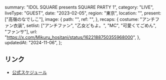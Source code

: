   summary: "IDOL SQUARE presents SQUARE PARTY 1",
  category: "LIVE",
  liveType: "GUEST",
  date: "2023-02-05",
  region: "東京",
  location: "",
  present: ["高嶺のなでしこ"],
  image: {
    path: "",
    ref: "",
  },
  recaps: {
    costume: "アンチファン衣装",
    setlist: ["アンチファン", "乙女どもよ。", "MC", "可愛くてごめん", "ファンサ"],
    url: "https://x.com/Mikuru_hositani/status/1622188750355968000",
  },
  updatedAt: "2024-11-06",
};

## リンク

- [公式スケジュール](https://takanenonadeshiko.jp/?p=669)
